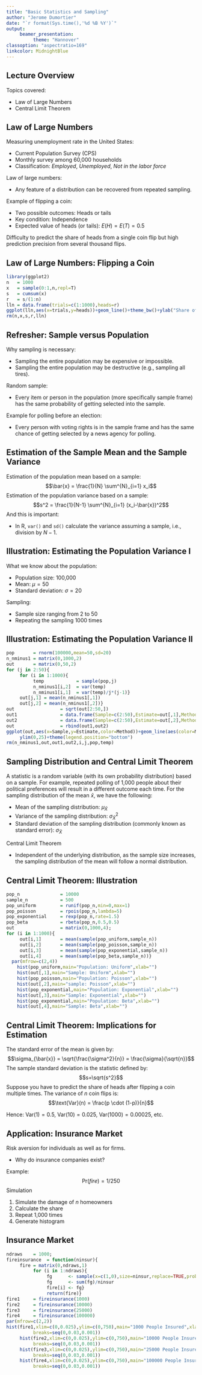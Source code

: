 ```yaml
---
title: "Basic Statistics and Sampling"
author: "Jerome Dumortier"
date: "`r format(Sys.time(),'%d %B %Y')`"
output: 
     beamer_presentation:
          theme: "Hannover"
classoption: "aspectratio=169"
linkcolor: MidnightBlue
---
```


## Lecture Overview
Topics covered:

- Law of Large Numbers
- Central Limit Theorem

## Law of Large Numbers
Measuring unemployment rate in the United States:

- Current Population Survey (CPS)
- Monthly survey among 60,000 households
- Classification: *Employed*, *Unemployed*, *Not in the labor force*

Law of large numbers:

- Any feature of a distribution can be recovered from repeated sampling.

Example of flipping a coin:

- Two possible outcomes: Heads or tails
- Key condition: Independence
- Expected value of heads (or tails): $E(H)=E(T)=0.5$

Difficulty to predict the share of heads from a single coin flip but high prediction precision from several thousand flips.

## Law of Large Numbers: Flipping a Coin
```r
library(ggplot2)
n   = 1000
x   = sample(0:1,n,repl=T)
s   = cumsum(x)
r   = s/(1:n)
lln = data.frame(trials=c(1:1000),heads=r)
ggplot(lln,aes(x=trials,y=heads))+geom_line()+theme_bw()+ylab("Share of Heads")+ylim(0,1)+xlab("Trials")
rm(n,x,s,r,lln)
```

## Refresher: Sample versus Population
Why sampling is necessary:

- Sampling the entire population may be expensive or impossible.
- Sampling the entire population may be destructive (e.g., sampling all tires).

Random sample:

- Every item or person in the population (more specifically sample frame) has the same probability of getting selected into the sample.

Example for polling before an election:

- Every person with voting rights is in the sample frame and has the same chance of getting selected by a news agency for polling.

## Estimation of the Sample Mean and the Sample Variance
Estimation of the population mean based on a sample:
$$\bar{x} = \frac{1}{N} \sum^{N}_{i=1} x_i$$
Estimation of the population variance based on a sample:
$$s^2 = \frac{1}{N-1} \sum^{N}_{i=1} (x_i-\bar{x})^2$$
And this is important:

- In R, `var()` and `sd()` calculate the variance assuming a sample, i.e., division by $N-1$.

## Illustration: Estimating the Population Variance I
What we know about the population:

- Population size: 100,000
- Mean: $\mu=50$
- Standard deviation: $\sigma=20$

Sampling:

- Sample size ranging from 2 to 50
- Repeating the sampling 1000 times

## Illustration: Estimating the Population Variance II
```r
pop       = rnorm(100000,mean=50,sd=20)
n_nminus1 = matrix(0,1000,2)
out       = matrix(0,50,2)
for (j in 2:50){
     for (i in 1:1000){
          temp            = sample(pop,j)
          n_nminus1[i,2]  = var(temp)
          n_nminus1[i,1]  = var(temp)/j*(j-1)}
     out[j,1] = mean(n_nminus1[,1])
     out[j,2] = mean(n_nminus1[,2])}
out                 = sqrt(out[2:50,])
out1                = data.frame(Sample=c(2:50),Estimate=out[,1],Method="Dividing by N")
out2                = data.frame(Sample=c(2:50),Estimate=out[,2],Method="Dividing by N-1")
out                 = rbind(out1,out2)
ggplot(out,aes(x=Sample,y=Estimate,color=Method))+geom_line(aes(color=Method))+theme_bw()+
     ylim(0,25)+theme(legend.position="bottom")
rm(n_nminus1,out,out1,out2,i,j,pop,temp)
```


## Sampling Distribution and Central Limit Theorem
A statistic is a random variable (with its own probability distribution) based on a sample. For example, repeated polling of 1,000 people about their political preferences will result in a different outcome each time. For the sampling distribution of the mean $\bar{x}$, we have the following:

- Mean of the sampling distribution: $\mu_{\bar{X}}$
- Variance of the sampling distribution: $\sigma^2_{\bar{X}}$
- Standard deviation of the sampling distribution (commonly known as standard error): $\sigma_{\bar{X}}$

Central Limit Theorem

- Independent of the underlying distribution, as the sample size increases, the sampling distribution of the mean will follow a normal distribution.

## Central Limit Theorem: Illustration
```r
pop_n               = 10000
sample_n            = 500
pop_uniform         = runif(pop_n,min=0,max=1)
pop_poisson         = rpois(pop_n,lambda=5)
pop_exponential     = rexp(pop_n,rate=1.5)
pop_beta            = rbeta(pop_n,0.5,0.5)
out                 = matrix(0,1000,4);
for (i in 1:1000){
     out[i,1]       = mean(sample(pop_uniform,sample_n))
     out[i,2]       = mean(sample(pop_poisson,sample_n))
     out[i,3]       = mean(sample(pop_exponential,sample_n))
     out[i,4]       = mean(sample(pop_beta,sample_n))}
  par(mfrow=c(2,4))
    hist(pop_uniform,main="Population: Uniform",xlab="")
    hist(out[,1],main="Sample: Uniform",xlab="")
    hist(pop_poisson,main="Population: Poisson",xlab="")
    hist(out[,2],main="sample: Poisson",xlab="")
    hist(pop_exponential,main="Population: Exponential",xlab="")
    hist(out[,3],main="Sample: Exponential",xlab="")
    hist(pop_exponential,main="Population: Beta",xlab="")
    hist(out[,4],main="Sample: Beta",xlab="")
```

## Central Limit Theorem: Implications for Estimation
The standard error of the mean is given by:
$$\sigma_{\bar{x}} = \sqrt{\frac{\sigma^2}{n}} =  \frac{\sigma}{\sqrt{n}}$$
The sample standard deviation is the statistic defined by:
$$s=\sqrt{s^2}$$
Suppose you have to predict the share of heads after flipping a coin multiple times. The variance of $n$ coin flips is:
$$\text{Var}(n) = \frac{p \cdot (1-p)}{n}$$

Hence: $\text{Var}(1) = 0.5$, $\text{Var}(10) = 0.025$, $\text{Var}(1000) = 0.00025$, etc.

## Application: Insurance Market
Risk aversion for individuals as well as for firms.

- Why do insurance companies exist?

Example:
$$\text{Pr}(fire) = 1/250$$
Simulation

1. Simulate the damage of $n$ homeowners
2. Calculate the share
3. Repeat 1,000 times
4. Generate histogram

## Insurance Market
```r
ndraws    = 1000;
fireinsurance  = function(ninsur){
     fire = matrix(0,ndraws,1)
          for (i in 1:ndraws){
               fg      <- sample(x=c(1,0),size=ninsur,replace=TRUE,prob=c(1/250,249/250))
               fg      <- sum(fg)/ninsur
               fire[i] <- fg}
               return(fire)}
fire1     = fireinsurance(1000)
fire2     = fireinsurance(10000)
fire3     = fireinsurance(25000)
fire4     = fireinsurance(100000)
par(mfrow=c(2,2))
hist(fire1,xlim=c(0,0.025),ylim=c(0,750),main="1000 People Insured",xlab="",
          breaks=seq(0,0.03,0.001))
     hist(fire2,xlim=c(0,0.025),ylim=c(0,750),main="10000 People Insured",xlab="",
          breaks=seq(0,0.03,0.001))
     hist(fire3,xlim=c(0,0.025),ylim=c(0,750),main="25000 People Insured",xlab="",
          breaks=seq(0,0.03,0.001))
     hist(fire4,xlim=c(0,0.025),ylim=c(0,750),main="100000 People Insured",xlab="",
          breaks=seq(0,0.03,0.001))
```



